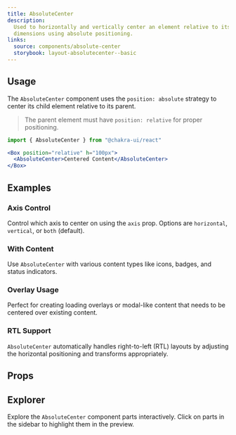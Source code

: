 ```yaml
---
title: AbsoluteCenter
description:
  Used to horizontally and vertically center an element relative to its parent
  dimensions using absolute positioning.
links:
  source: components/absolute-center
  storybook: layout-absolutecenter--basic
---
```


<ExampleTabs name="absolute-center-basic" />

## Usage

The `AbsoluteCenter` component uses the `position: absolute` strategy to center
its child element relative to its parent.

> The parent element must have `position: relative` for proper positioning.

```jsx
import { AbsoluteCenter } from "@chakra-ui/react"
```

```jsx
<Box position="relative" h="100px">
  <AbsoluteCenter>Centered Content</AbsoluteCenter>
</Box>
```

## Examples

### Axis Control

Control which axis to center on using the `axis` prop. Options are `horizontal`,
`vertical`, or `both` (default).

<ExampleTabs name="absolute-center-with-axis" />

### With Content

Use `AbsoluteCenter` with various content types like icons, badges, and status
indicators.

<ExampleTabs name="absolute-center-with-content" />

### Overlay Usage

Perfect for creating loading overlays or modal-like content that needs to be
centered over existing content.

<ExampleTabs name="absolute-center-with-overlay" />

### RTL Support

`AbsoluteCenter` automatically handles right-to-left (RTL) layouts by adjusting
the horizontal positioning and transforms appropriately.

<ExampleTabs name="absolute-center-with-rtl" />

## Props

<PropTable component="AbsoluteCenter" />

## Explorer

Explore the `AbsoluteCenter` component parts interactively. Click on parts in
the sidebar to highlight them in the preview.

<Explorer name="absolute-center-basic" />
